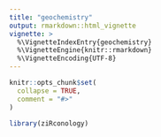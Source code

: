 ```yaml
---
title: "geochemistry"
output: rmarkdown::html_vignette
vignette: >
  %\VignetteIndexEntry{geochemistry}
  %\VignetteEngine{knitr::rmarkdown}
  %\VignetteEncoding{UTF-8}
---
```


```r
knitr::opts_chunk$set(
  collapse = TRUE,
  comment = "#>"
)
```

```r
library(ziRconology)
```
